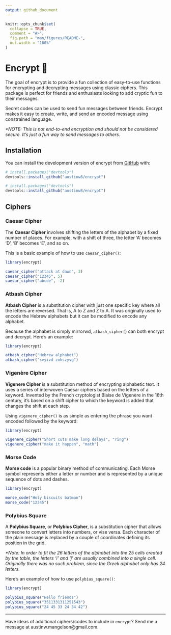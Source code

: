 ```yaml
---
output: github_document
---
```


```r
knitr::opts_chunk$set(
  collapse = TRUE,
  comment = "#>",
  fig.path = "man/figures/README-",
  out.width = "100%"
)
```

# Encrypt 🔐

<!-- badges: start -->

<!-- badges: end -->

The goal of encrypt is to provide a fun collection of easy-to-use functions for encrypting and decrypting messages using classic ciphers. This package is perfect for friends and enthusiasts looking to add cryptic fun to their messages.

Secret codes can be used to send fun messages between friends. Encrypt makes it easy to create, write, and send an encoded message using constrained language.

*\*NOTE: This is not end-to-end encryption and should not be considered secure. It's just a fun way to send messages to others.*

## Installation

You can install the development version of encrypt from [GitHub](https://github.com/) with:

```r
# install.packages("devtools")
devtools::install_github("austinw8/encrypt")
```

``` r
# install.packages("devtools")
devtools::install_github("austinw8/encrypt")
```

## Ciphers

### Caesar Cipher

The **Caesar Cipher** involves shifting the letters of the alphabet by a fixed number of places. For example, with a shift of three, the letter ‘A’ becomes ‘D’, ‘B’ becomes ‘E’, and so on.

This is a basic example of how to use `caesar_cipher()`:

```r
library(encrypt)

caesar_cipher("attack at dawn", 3)
caesar_cipher("12345", 5)
caesar_cipher("abcde", -2)
```

### Atbash Cipher

**Atbash Cipher** is a substitution cipher with just one specific key where all the letters are reversed. That is, A to Z and Z to A. It was originally used to encode the Hebrew alphabets but it can be modified to encode any alphabet. 

Because the alphabet is simply mirrorwd, `atbash_cipher(`) can both encrypt and decrypt. Here's an example:

```r
library(encrypt)

atbash_cipher("Hebrew alphabet")
atbash_cipher("svyivd zokszyvg")
```

### Vigenère Cipher

**Vigenere Cipher** is a substitution method of encrypting alphabetic text. It uses a series of interwoven Caesar ciphers based on the letters of a keyword. Invented by the French cryptologist Blaise de Vigenère in the 16th century, it's based on a shift cipher to which the keyword is added that changes the shift at each step.

Using `vigenere_cipher()` is as simple as entering the phrase you want encoded followed by the keyword:

```r
library(encrypt)

vigenere_cipher("Short cuts make long delays", "ring")
vigenere_cipher("make it happen", "math")
```

### Morse Code

**Morse code** is a popular binary method of communicating. Each Morse symbol represents either a letter or number and is represented by a unique sequence of dots and dashes.

```r
library(encrypt)

morse_code("Holy biscuits batman")
morse_code("12345")
```

### Polybius Square

A **Polybius Square**, or **Polybius Cipher**, is a substitution cipher that allows someone to convert letters into numbers, or vise versa. Each character of the plain message is replaced by a couple of coordinates defining its position in the grid.

*\*Note: In order to fit the 26 letters of the alphabet into the 25 cells created by the table, the letters ‘i’ and ‘j’ are usually combined into a single cell. Originally there was no such problem, since the Greek alphabet only has 24 letters.* 

Here's an example of how to use `polybius_square()`:

```r
library(encrypt)

polybius_square("Hello friends")
polybius_square("3511331311251543")
polybius_square("24 45 33 24 34 42")
```

------------------------------------------------------------------------

Have ideas of additional ciphers/codes to include in `encrypt`? Send me a message at austinw.mangelson\@gmail.com.
